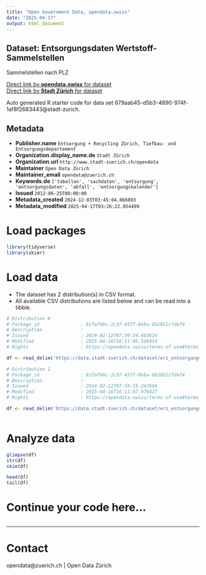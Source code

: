```yaml
---
title: "Open Government Data, opendata.swiss"
date: "2025-04-17"
output: html_document
---
```


## Dataset: Entsorgungsdaten Wertstoff-Sammelstellen

Sammelstellen nach PLZ

[Direct link by **opendata.swiss** for dataset](https://opendata.swiss/de/dataset/entsorgungsdaten-wertstoff-sammelstellen)<br>
[Direct link by **Stadt Zürich** for dataset](https://data.stadt-zuerich.ch/dataset/erz_entsorgungskalender_sammelstellen)

Auto generated R starter code for data set 679aab45-d5b3-4890-974f-1af8f2683443@stadt-zurich.

## Metadata

- **Publisher.name** `Entsorgung + Recycling Zürich, Tiefbau- und Entsorgungsdepartement`
- **Organization.display_name.de** `Stadt Zürich`
- **Organization.url** `http://www.stadt-zuerich.ch/opendata`
- **Maintainer** `Open Data Zürich`
- **Maintainer_email** `opendata@zuerich.ch`
- **Keywords.de** `['tabellen', 'sachdaten', 'entsorgung', 'entsorgungsdaten', 'abfall', 'entsorgungskalender']`
- **Issued** `2012-06-25T00:00:00`
- **Metadata_created** `2024-12-03T03:45:04.866893`
- **Metadata_modified** `2025-04-17T03:26:22.054499`


# Load packages

```r

library(tidyverse)
library(skimr)

```

# Load data

-   The dataset has 2 distribution(s) in CSV format.
-   All available CSV distributions are listed below and can be read into a tibble.

```r

# Distribution 0
# Package_id               : 81fa766c-2c37-437f-8eba-6b2851cfdaf4
# Description              : 
# Issued                   : 2024-02-12T07:59:54.483624
# Modified                 : 2025-04-16T16:11:06.526454
# Rights                   : https://opendata.swiss/terms-of-use#terms_open

df <- read_delim('https://data.stadt-zuerich.ch/dataset/erz_entsorgungskalender_sammelstellen/download/entsorgungskalender_sammelstellen_2024.csv')

# Distribution 1
# Package_id               : 81fa766c-2c37-437f-8eba-6b2851cfdaf4
# Description              : 
# Issued                   : 2024-02-12T07:59:55.247694
# Modified                 : 2025-04-16T16:11:07.976427
# Rights                   : https://opendata.swiss/terms-of-use#terms_open

df <- read_delim('https://data.stadt-zuerich.ch/dataset/erz_entsorgungskalender_sammelstellen/download/entsorgungskalender_sammelstellen_2025.csv')



```

# Analyze data

```r

glimpse(df)
str(df)
skim(df)

head(df)
tail(df)

```

# Continue your code here...

```r

```

------------------------------------------------------------------------

# Contact

opendata@zuerich.ch | Open Data Zürich
